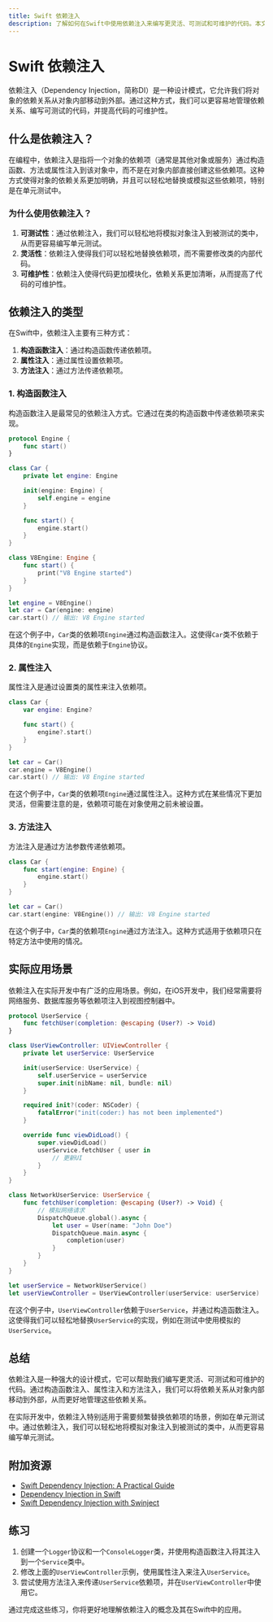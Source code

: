 ```yaml
---
title: Swift 依赖注入
description: 了解如何在Swift中使用依赖注入来编写更灵活、可测试和可维护的代码。本文适合初学者，包含代码示例和实际应用场景。
---
```


# Swift 依赖注入

依赖注入（Dependency Injection，简称DI）是一种设计模式，它允许我们将对象的依赖关系从对象内部移动到外部。通过这种方式，我们可以更容易地管理依赖关系、编写可测试的代码，并提高代码的可维护性。

## 什么是依赖注入？

在编程中，依赖注入是指将一个对象的依赖项（通常是其他对象或服务）通过构造函数、方法或属性注入到该对象中，而不是在对象内部直接创建这些依赖项。这种方式使得对象的依赖关系更加明确，并且可以轻松地替换或模拟这些依赖项，特别是在单元测试中。

### 为什么使用依赖注入？

1. **可测试性**：通过依赖注入，我们可以轻松地将模拟对象注入到被测试的类中，从而更容易编写单元测试。
2. **灵活性**：依赖注入使得我们可以轻松地替换依赖项，而不需要修改类的内部代码。
3. **可维护性**：依赖注入使得代码更加模块化，依赖关系更加清晰，从而提高了代码的可维护性。

## 依赖注入的类型

在Swift中，依赖注入主要有三种方式：

1. **构造函数注入**：通过构造函数传递依赖项。
2. **属性注入**：通过属性设置依赖项。
3. **方法注入**：通过方法传递依赖项。

### 1. 构造函数注入

构造函数注入是最常见的依赖注入方式。它通过在类的构造函数中传递依赖项来实现。

```swift
protocol Engine {
    func start()
}

class Car {
    private let engine: Engine

    init(engine: Engine) {
        self.engine = engine
    }

    func start() {
        engine.start()
    }
}

class V8Engine: Engine {
    func start() {
        print("V8 Engine started")
    }
}

let engine = V8Engine()
let car = Car(engine: engine)
car.start() // 输出: V8 Engine started
```

在这个例子中，`Car`类的依赖项`Engine`通过构造函数注入。这使得`Car`类不依赖于具体的`Engine`实现，而是依赖于`Engine`协议。

### 2. 属性注入

属性注入是通过设置类的属性来注入依赖项。

```swift
class Car {
    var engine: Engine?

    func start() {
        engine?.start()
    }
}

let car = Car()
car.engine = V8Engine()
car.start() // 输出: V8 Engine started
```

在这个例子中，`Car`类的依赖项`Engine`通过属性注入。这种方式在某些情况下更加灵活，但需要注意的是，依赖项可能在对象使用之前未被设置。

### 3. 方法注入

方法注入是通过方法参数传递依赖项。

```swift
class Car {
    func start(engine: Engine) {
        engine.start()
    }
}

let car = Car()
car.start(engine: V8Engine()) // 输出: V8 Engine started
```

在这个例子中，`Car`类的依赖项`Engine`通过方法注入。这种方式适用于依赖项只在特定方法中使用的情况。

## 实际应用场景

依赖注入在实际开发中有广泛的应用场景。例如，在iOS开发中，我们经常需要将网络服务、数据库服务等依赖项注入到视图控制器中。

```swift
protocol UserService {
    func fetchUser(completion: @escaping (User?) -> Void)
}

class UserViewController: UIViewController {
    private let userService: UserService

    init(userService: UserService) {
        self.userService = userService
        super.init(nibName: nil, bundle: nil)
    }

    required init?(coder: NSCoder) {
        fatalError("init(coder:) has not been implemented")
    }

    override func viewDidLoad() {
        super.viewDidLoad()
        userService.fetchUser { user in
            // 更新UI
        }
    }
}

class NetworkUserService: UserService {
    func fetchUser(completion: @escaping (User?) -> Void) {
        // 模拟网络请求
        DispatchQueue.global().async {
            let user = User(name: "John Doe")
            DispatchQueue.main.async {
                completion(user)
            }
        }
    }
}

let userService = NetworkUserService()
let userViewController = UserViewController(userService: userService)
```

在这个例子中，`UserViewController`依赖于`UserService`，并通过构造函数注入。这使得我们可以轻松地替换`UserService`的实现，例如在测试中使用模拟的`UserService`。

## 总结

依赖注入是一种强大的设计模式，它可以帮助我们编写更灵活、可测试和可维护的代码。通过构造函数注入、属性注入和方法注入，我们可以将依赖关系从对象内部移动到外部，从而更好地管理这些依赖关系。

在实际开发中，依赖注入特别适用于需要频繁替换依赖项的场景，例如在单元测试中。通过依赖注入，我们可以轻松地将模拟对象注入到被测试的类中，从而更容易编写单元测试。

## 附加资源

- [Swift Dependency Injection: A Practical Guide](https://www.raywenderlich.com/books/swift-dependency-injection)
- [Dependency Injection in Swift](https://www.swiftbysundell.com/articles/dependency-injection-in-swift/)
- [Swift Dependency Injection with Swinject](https://github.com/Swinject/Swinject)

## 练习

1. 创建一个`Logger`协议和一个`ConsoleLogger`类，并使用构造函数注入将其注入到一个`Service`类中。
2. 修改上面的`UserViewController`示例，使用属性注入来注入`UserService`。
3. 尝试使用方法注入来传递`UserService`依赖项，并在`UserViewController`中使用它。

通过完成这些练习，你将更好地理解依赖注入的概念及其在Swift中的应用。